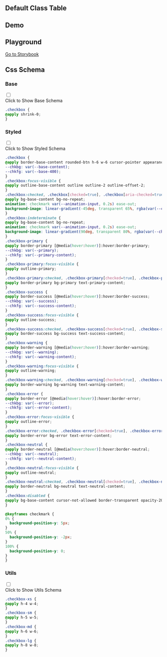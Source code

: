 
## Default Class Table

<CssTable name="checkbox" />

## Demo

<Demo></Demo>

## Playground

[Go to Storybook](https://story.ui.icebreaker.top/?path=/docs/data-entry-checkbox--docs)

## Css Schema


### Base

<div className="collapse">
<input type="checkbox" /> 
<div class="collapse-title px-0">
<span class="btn">Click to Show Base Schema</span>
</div>
<div class="collapse-content"> 

```css
.checkbox {
@apply shrink-0;
}
```

</div>
</div>

  

### Styled

<div className="collapse">
<input type="checkbox" /> 
<div class="collapse-title px-0">
<span class="btn">Click to Show Styled Schema</span>
</div>
<div class="collapse-content"> 

```css
.checkbox {
@apply border-base-content rounded-btn h-6 w-6 cursor-pointer appearance-none border border-opacity-20;
--chkbg: var(--base-content);
--chkfg: var(--base-400);
}
.checkbox:focus-visible {
@apply outline-base-content outline outline-2 outline-offset-2;
}
.checkbox:checked, .checkbox[checked=true], .checkbox[aria-checked=true] {
@apply bg-base-content bg-no-repeat;
animation: checkmark var(--animation-input, 0.2s) ease-out;
background-image: linear-gradient(-45deg, transparent 65%, rgba(var(--chkbg)) 65.99%), linear-gradient(45deg, transparent 75%, rgba(var(--chkbg)) 75.99%), linear-gradient(-45deg, rgba(var(--chkbg)) 40%, transparent 40.99%), linear-gradient( 45deg, rgba(var(--chkbg)) 30%, rgba(var(--chkfg)) 30.99%, rgba(var(--chkfg)) 40%, transparent 40.99% ), linear-gradient(-45deg, rgba(var(--chkfg)) 50%, rgba(var(--chkbg)) 50.99%);
}
.checkbox:indeterminate {
@apply bg-base-content bg-no-repeat;
animation: checkmark var(--animation-input, 0.2s) ease-out;
background-image: linear-gradient(90deg, transparent 80%, rgba(var(--chkbg)) 80%), linear-gradient(-90deg, transparent 80%, rgba(var(--chkbg)) 80%), linear-gradient( 0deg, rgba(var(--chkbg)) 43%, rgba(var(--chkfg)) 43%, rgba(var(--chkfg)) 57%, rgba(var(--chkbg)) 57% );
}
.checkbox-primary {
@apply border-primary [@media(hover:hover)]:hover:border-primary;
--chkbg: var(--primary);
--chkfg: var(--primary-content);
}
.checkbox-primary:focus-visible {
@apply outline-primary;
}
.checkbox-primary:checked, .checkbox-primary[checked=true], .checkbox-primary[aria-checked=true] {
@apply border-primary bg-primary text-primary-content;
}
.checkbox-success {
@apply border-success [@media(hover:hover)]:hover:border-success;
--chkbg: var(--success);
--chkfg: var(--success-content);
}
.checkbox-success:focus-visible {
@apply outline-success;
}
.checkbox-success:checked, .checkbox-success[checked=true], .checkbox-success[aria-checked=true] {
@apply border-success bg-success text-success-content;
}
.checkbox-warning {
@apply border-warning [@media(hover:hover)]:hover:border-warning;
--chkbg: var(--warning);
--chkfg: var(--warning-content);
}
.checkbox-warning:focus-visible {
@apply outline-warning;
}
.checkbox-warning:checked, .checkbox-warning[checked=true], .checkbox-warning[aria-checked=true] {
@apply border-warning bg-warning text-warning-content;
}
.checkbox-error {
@apply border-error [@media(hover:hover)]:hover:border-error;
--chkbg: var(--error);
--chkfg: var(--error-content);
}
.checkbox-error:focus-visible {
@apply outline-error;
}
.checkbox-error:checked, .checkbox-error[checked=true], .checkbox-error[aria-checked=true] {
@apply border-error bg-error text-error-content;
}
.checkbox-neutral {
@apply border-neutral [@media(hover:hover)]:hover:border-neutral;
--chkbg: var(--neutral);
--chkfg: var(--neutral-content);
}
.checkbox-neutral:focus-visible {
@apply outline-neutral;
}
.checkbox-neutral:checked, .checkbox-neutral[checked=true], .checkbox-neutral[aria-checked=true] {
@apply border-neutral bg-neutral text-neutral-content;
}
.checkbox:disabled {
@apply bg-base-content cursor-not-allowed border-transparent opacity-20;
}

@keyframes checkmark {
0% {
  background-position-y: 5px;
}
50% {
  background-position-y: -2px;
}
100% {
  background-position-y: 0;
}
}
```

</div>
</div>

  

### Utils

<div className="collapse">
<input type="checkbox" /> 
<div class="collapse-title px-0">
<span class="btn">Click to Show Utils Schema</span>
</div>
<div class="collapse-content"> 

```css
.checkbox-xs {
@apply h-4 w-4;
}
.checkbox-sm {
@apply h-5 w-5;
}
.checkbox-md {
@apply h-6 w-6;
}
.checkbox-lg {
@apply h-8 w-8;
}
```

</div>
</div>